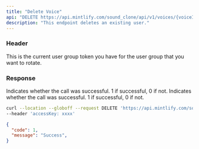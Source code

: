 ```yaml
---
title: "Delete Voice"
api: "DELETE https://api.mintlify.com/sound_clone/api/v1/voices/{voiceId}"
description: "This endpoint deletes an existing user."
---
```

### Header
<ParamField header="accessKey"   type="string">
  This is the current user group token you have for the user group that you want
  to rotate.
</ParamField>



### Response

<ResponseField name="code" type="number">
  Indicates whether the call was successful. 1 if successful, 0 if not.
</ResponseField>

<ResponseField name="message" type="string">
  Indicates whether the call was successful. 1 if successful, 0 if not.
</ResponseField>

<RequestExample>

```bash Example Request
curl --location --globoff --request DELETE 'https://api.mintlify.com/sound_clone/api/v1/voices/{voiceId}' \
--header 'accessKey: xxxx'
```
</RequestExample>

<ResponseExample>

```json Response
{
  "code": 1,
  "message": "Success",
}
```

</ResponseExample>
